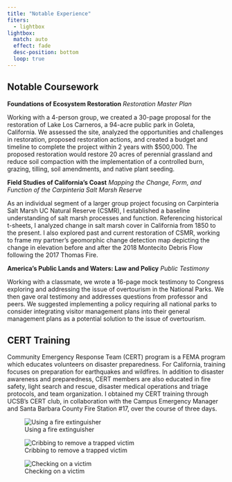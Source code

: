 ```yaml
---
title: "Notable Experience"
fiters:
  - lightbox
lightbox: 
  match: auto
  effect: fade
  desc-position: bottom
  loop: true
---
```


## Notable Coursework

**Foundations of Ecosystem Restoration** *Restoration Master Plan*

Working with a 4-person group, we created a 30-page proposal for the restoration of Lake Los Carneros, a 94-acre public park in Goleta, California. We assessed the site, analyzed the opportunities and challenges in restoration, proposed restoration actions, and created a budget and timeline to complete the project within 2 years with $500,000. The proposed restoration would restore 20 acres of perennial grassland and reduce soil compaction with the implementation of a controlled burn, grazing, tilling, soil amendments, and native plant seeding.

**Field Studies of California's Coast** *Mapping the Change, Form, and Function of the Carpinteria Salt Marsh Reserve*

As an individual segment of a larger group project focusing on Carpinteria Salt Marsh UC Natural Reserve (CSMR), I established a baseline understanding of salt marsh processes and function. Referencing historical t-sheets, I analyzed change in salt marsh cover in California from 1850 to the present. I also explored past and current restoration of CSMR, working to frame my partner's geomorphic change detection map depicting the change in elevation before and after the 2018 Montecito Debris Flow following the 2017 Thomas Fire.

**America's Public Lands and Waters: Law and Policy** *Public Testimony*

Working with a classmate, we wrote a 16-page mock testimony to Congress exploring and addressing the issue of overtourism in the National Parks. We then gave oral testimony and addresses questions from professor and peers. We suggested implementing a policy requiring all national parks to consider integrating visitor management plans into their general management plans as a potential solution to the issue of overtourism.

## CERT Training

Community Emergency Response Team (CERT) program is a FEMA program which educates volunteers on disaster preparedness. For California, training focuses on preparation for earthquakes and wildfires. In addition to disaster awareness and preparedness, CERT members are also educated in fire safety, light search and rescue, disaster medical operations and triage protocols, and team organization. I obtained my CERT training through UCSB's CERT club, in collaboration with the Campus Emergency Manager and Santa Barbara County Fire Station #17, over the course of three days.

::: {layout-ncol="3"}
![Using a fire extinguisher](images/IMG_0137.JPG){group="cert"}

![Cribbing to remove a trapped victim](images/certclass62_104.jpg){group="cert"}

![Checking on a victim](images/certclass62_189.jpg){group="cert"}
:::
